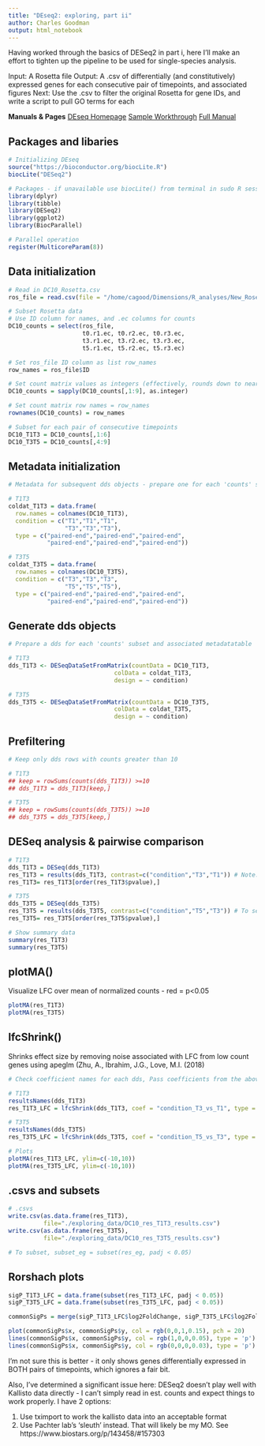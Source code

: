 ```yaml
---
title: "DEseq2: exploring, part ii"
author: Charles Goodman
output: html_notebook
---
```


Having worked through the basics of DESeq2 in part i, here I'll make an effort to tighten up the pipeline to be used for single-species analysis.

Input:  A Rosetta file
Output: A .csv of differentially (and constitutively) expressed genes for each consecutive pair of timepoints, and associated figures
Next:   Use the .csv to filter the original Rosetta for gene IDs, and write a script to pull GO terms for each

**Manuals & Pages**
[DEseq Homepage](https://bioconductor.org/packages/release/bioc/html/DESeq2.html)
[Sample Workthrough](https://bioconductor.org/packages/release/bioc/vignettes/DESeq2/inst/doc/DESeq2.html)
[Full Manual](https://bioconductor.org/packages/release/bioc/manuals/DESeq2/man/DESeq2.pdf)

## Packages and libaries
```r
# Initializing DEseq
source("https://bioconductor.org/biocLite.R")
biocLite("DESeq2")

# Packages - if unavailable use biocLite() from terminal in sudo R session
library(dplyr)
library(tibble)
library(DESeq2)
library(ggplot2)
library(BiocParallel)

# Parallel operation
register(MulticoreParam(8))
```

## Data initialization
```r
# Read in DC10_Rosetta.csv
ros_file = read.csv(file = "/home/cagood/Dimensions/R_analyses/New_Rosettas/Outputs/DC10_Rosetta.csv", header = T)

# Subset Rosetta data
# Use ID column for names, and .ec columns for counts
DC10_counts = select(ros_file,
                     t0.r1.ec, t0.r2.ec, t0.r3.ec, 
                     t3.r1.ec, t3.r2.ec, t3.r3.ec,
                     t5.r1.ec, t5.r2.ec, t5.r3.ec)

# Set ros_file ID column as list row_names
row_names = ros_file$ID

# Set count matrix values as integers (effectively, rounds down to nearest whole#)
DC10_counts = sapply(DC10_counts[,1:9], as.integer)

# Set count matrix row names = row_names
rownames(DC10_counts) = row_names

# Subset for each pair of consecutive timepoints
DC10_T1T3 = DC10_counts[,1:6]
DC10_T3T5 = DC10_counts[,4:9]
```

## Metadata initialization
```r
# Metadata for subsequent dds objects - prepare one for each 'counts' subset

# T1T3
coldat_T1T3 = data.frame(
  row.names = colnames(DC10_T1T3),
  condition = c("T1","T1","T1",
                "T3","T3","T3"),
  type = c("paired-end","paired-end","paired-end",
           "paired-end","paired-end","paired-end"))

# T3T5
coldat_T3T5 = data.frame(
  row.names = colnames(DC10_T3T5),
  condition = c("T3","T3","T3",
                "T5","T5","T5"),
  type = c("paired-end","paired-end","paired-end",
           "paired-end","paired-end","paired-end"))
```

## Generate dds objects
```r
# Prepare a dds for each 'counts' subset and associated metadatatable

# T1T3
dds_T1T3 <- DESeqDataSetFromMatrix(countData = DC10_T1T3,
                              colData = coldat_T1T3,
                              design = ~ condition)

# T3T5
dds_T3T5 <- DESeqDataSetFromMatrix(countData = DC10_T3T5,
                              colData = coldat_T3T5,
                              design = ~ condition)
```

## Prefiltering
```r
# Keep only dds rows with counts greater than 10

# T1T3
## keep = rowSums(counts(dds_T1T3)) >=10
## dds_T1T3 = dds_T1T3[keep,]

# T3T5
## keep = rowSums(counts(dds_T3T5)) >=10
## dds_T3T5 = dds_T3T5[keep,]

```

## DESeq analysis & pairwise comparison
```r
# T1T3
dds_T1T3 = DESeq(dds_T1T3)
res_T1T3 = results(dds_T1T3, contrast=c("condition","T3","T1")) # Note: contrast uses args (condition, numerator, denominator)
res_T1T3= res_T1T3[order(res_T1T3$pvalue),]

# T3T5
dds_T3T5 = DESeq(dds_T3T5)
res_T3T5 = results(dds_T3T5, contrast=c("condition","T5","T3")) # To set p value cutoff, set alpha = 0.05
res_T3T5= res_T3T5[order(res_T3T5$pvalue),]

# Show summary data
summary(res_T1T3)
summary(res_T3T5)
```

## plotMA()
Visualize LFC over mean of normalized counts - red = p<0.05
```r
plotMA(res_T1T3)
plotMA(res_T3T5)
```

## lfcShrink()
Shrinks effect size by removing noise associated with LFC from low count genes using apeglm (Zhu, A., Ibrahim, J.G., Love, M.I. (2018)

```r
# Check coefficient names for each dds, Pass coefficients from the above call into lfcShrink(), and plot. Output .csvs of results

# T1T3
resultsNames(dds_T1T3)
res_T1T3_LFC = lfcShrink(dds_T1T3, coef = "condition_T3_vs_T1", type = "apeglm")

# T3T5
resultsNames(dds_T3T5)
res_T3T5_LFC = lfcShrink(dds_T3T5, coef = "condition_T5_vs_T3", type = "apeglm")

# Plots
plotMA(res_T1T3_LFC, ylim=c(-10,10))
plotMA(res_T3T5_LFC, ylim=c(-10,10))
```

## .csvs and subsets
```r
# .csvs
write.csv(as.data.frame(res_T1T3), 
          file="./exploring_data/DC10_res_T1T3_results.csv")
write.csv(as.data.frame(res_T3T5), 
          file="./exploring_data/DC10_res_T3T5_results.csv")

# To subset, subset_eg = subset(res_eg, padj < 0.05)
```

## Rorshach plots
```r

sigP_T1T3_LFC = data.frame(subset(res_T1T3_LFC, padj < 0.05))
sigP_T3T5_LFC = data.frame(subset(res_T3T5_LFC, padj < 0.05))

commonSigPs = merge(sigP_T1T3_LFC$log2FoldChange, sigP_T3T5_LFC$log2FoldChange, by = "row.names")

plot(commonSigPs$x, commonSigPs$y, col = rgb(0,0,1,0.15), pch = 20)
lines(commonSigPs$x, commonSigPs$y, col = rgb(1,0,0,0.05), type = 'p')
lines(commonSigPs$x, commonSigPs$y, col = rgb(0,0,0,0.03), type = 'p')
```
I'm not sure this is better - it only shows genes differentially expressed in BOTH pairs of timepoints, which ignores a fair bit. 

Also, I've determined a significant issue here: DESeq2 doesn't play well with Kallisto data directly - I can't simply read in est. counts and expect things to work properly. I have 2 options:

1. Use tximport to work the kallisto data into an acceptable format
2. Use Pachter lab's 'sleuth' instead. That will likely be my MO. See https://www.biostars.org/p/143458/#157303